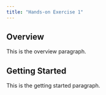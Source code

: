 ```yaml
---
title: "Hands-on Exercise 1"
---
```


## Overview 

This is the overview paragraph.

## Getting Started

This is the getting started paragraph.
